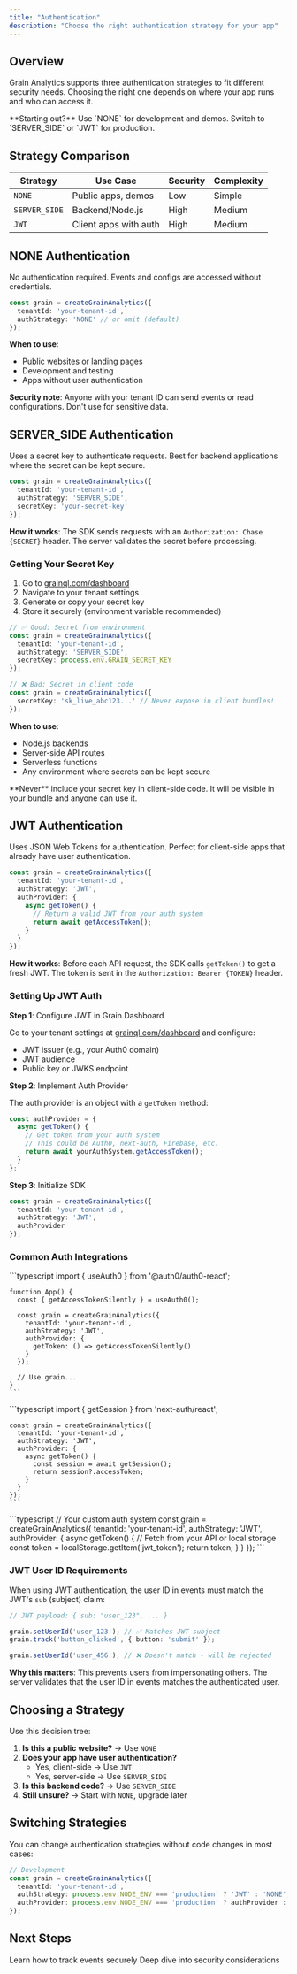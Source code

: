 ```yaml
---
title: "Authentication"
description: "Choose the right authentication strategy for your app"
---
```


## Overview

Grain Analytics supports three authentication strategies to fit different security needs. Choosing the right one depends on where your app runs and who can access it.

<Note>
  **Starting out?** Use `NONE` for development and demos. Switch to `SERVER_SIDE` or `JWT` for production.
</Note>

## Strategy Comparison

| Strategy | Use Case | Security | Complexity |
|----------|----------|----------|------------|
| `NONE` | Public apps, demos | Low | Simple |
| `SERVER_SIDE` | Backend/Node.js | High | Medium |
| `JWT` | Client apps with auth | High | Medium |

## NONE Authentication

No authentication required. Events and configs are accessed without credentials.

```typescript
const grain = createGrainAnalytics({
  tenantId: 'your-tenant-id',
  authStrategy: 'NONE' // or omit (default)
});
```

**When to use**:
- Public websites or landing pages
- Development and testing
- Apps without user authentication

**Security note**: Anyone with your tenant ID can send events or read configurations. Don't use for sensitive data.

## SERVER_SIDE Authentication

Uses a secret key to authenticate requests. Best for backend applications where the secret can be kept secure.

```typescript
const grain = createGrainAnalytics({
  tenantId: 'your-tenant-id',
  authStrategy: 'SERVER_SIDE',
  secretKey: 'your-secret-key'
});
```

**How it works**: The SDK sends requests with an `Authorization: Chase {SECRET}` header. The server validates the secret before processing.

### Getting Your Secret Key

1. Go to [grainql.com/dashboard](https://grainql.com/dashboard)
2. Navigate to your tenant settings
3. Generate or copy your secret key
4. Store it securely (environment variable recommended)

```typescript
// ✅ Good: Secret from environment
const grain = createGrainAnalytics({
  tenantId: 'your-tenant-id',
  authStrategy: 'SERVER_SIDE',
  secretKey: process.env.GRAIN_SECRET_KEY
});

// ❌ Bad: Secret in client code
const grain = createGrainAnalytics({
  secretKey: 'sk_live_abc123...' // Never expose in client bundles!
});
```

**When to use**:
- Node.js backends
- Server-side API routes
- Serverless functions
- Any environment where secrets can be kept secure

<Warning>
  **Never** include your secret key in client-side code. It will be visible in your bundle and anyone can use it.
</Warning>

## JWT Authentication

Uses JSON Web Tokens for authentication. Perfect for client-side apps that already have user authentication.

```typescript
const grain = createGrainAnalytics({
  tenantId: 'your-tenant-id',
  authStrategy: 'JWT',
  authProvider: {
    async getToken() {
      // Return a valid JWT from your auth system
      return await getAccessToken();
    }
  }
});
```

**How it works**: Before each API request, the SDK calls `getToken()` to get a fresh JWT. The token is sent in the `Authorization: Bearer {TOKEN}` header.

### Setting Up JWT Auth

**Step 1**: Configure JWT in Grain Dashboard

Go to your tenant settings at [grainql.com/dashboard](https://grainql.com/dashboard) and configure:
- JWT issuer (e.g., your Auth0 domain)
- JWT audience
- Public key or JWKS endpoint

**Step 2**: Implement Auth Provider

The auth provider is an object with a `getToken` method:

```typescript
const authProvider = {
  async getToken() {
    // Get token from your auth system
    // This could be Auth0, next-auth, Firebase, etc.
    return await yourAuthSystem.getAccessToken();
  }
};
```

**Step 3**: Initialize SDK

```typescript
const grain = createGrainAnalytics({
  tenantId: 'your-tenant-id',
  authStrategy: 'JWT',
  authProvider
});
```

### Common Auth Integrations

<Tabs>
  <Tab title="Auth0">
    ```typescript
    import { useAuth0 } from '@auth0/auth0-react';

    function App() {
      const { getAccessTokenSilently } = useAuth0();

      const grain = createGrainAnalytics({
        tenantId: 'your-tenant-id',
        authStrategy: 'JWT',
        authProvider: {
          getToken: () => getAccessTokenSilently()
        }
      });

      // Use grain...
    }
    ```
  </Tab>

  <Tab title="NextAuth.js">
    ```typescript
    import { getSession } from 'next-auth/react';

    const grain = createGrainAnalytics({
      tenantId: 'your-tenant-id',
      authStrategy: 'JWT',
      authProvider: {
        async getToken() {
          const session = await getSession();
          return session?.accessToken;
        }
      }
    });
    ```
  </Tab>

  <Tab title="Custom">
    ```typescript
    // Your custom auth system
    const grain = createGrainAnalytics({
      tenantId: 'your-tenant-id',
      authStrategy: 'JWT',
      authProvider: {
        async getToken() {
          // Fetch from your API or local storage
          const token = localStorage.getItem('jwt_token');
          return token;
        }
      }
    });
    ```
  </Tab>
</Tabs>

### JWT User ID Requirements

When using JWT authentication, the user ID in events must match the JWT's `sub` (subject) claim:

```typescript
// JWT payload: { sub: "user_123", ... }

grain.setUserId('user_123'); // ✅ Matches JWT subject
grain.track('button_clicked', { button: 'submit' });

grain.setUserId('user_456'); // ❌ Doesn't match - will be rejected
```

**Why this matters**: This prevents users from impersonating others. The server validates that the user ID in events matches the authenticated user.

## Choosing a Strategy

Use this decision tree:

1. **Is this a public website?** → Use `NONE`
2. **Does your app have user authentication?** 
   - Yes, client-side → Use `JWT`
   - Yes, server-side → Use `SERVER_SIDE`
3. **Is this backend code?** → Use `SERVER_SIDE`
4. **Still unsure?** → Start with `NONE`, upgrade later

## Switching Strategies

You can change authentication strategies without code changes in most cases:

```typescript
// Development
const grain = createGrainAnalytics({
  tenantId: 'your-tenant-id',
  authStrategy: process.env.NODE_ENV === 'production' ? 'JWT' : 'NONE',
  authProvider: process.env.NODE_ENV === 'production' ? authProvider : undefined
});
```

## Next Steps

<CardGroup cols={2}>
  <Card title="Event Tracking" icon="chart-line" href="/core/event-tracking">
    Learn how to track events securely
  </Card>
  <Card title="Security" icon="shield" href="/advanced/security">
    Deep dive into security considerations
  </Card>
</CardGroup>

